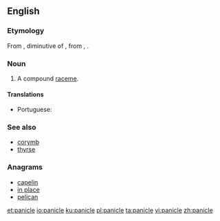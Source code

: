 ==English==
{{wikipedia}}

===Etymology===
From {{etyl|la|en}} {{term|pānicula|lang=la}}, diminutive of {{term|pānus||ear of millet, literally 'thread wound on a bobbin'|lang=la}}, from {{etyl|grc|en}} {{term|πῆνος||web|lang=grc}}, {{term|πηνίον||bobbin|lang=grc}}.

===Noun===
{{en-noun}}

# {{context|botany|lang=en}} A compound [[raceme]].

====Translations====
{{trans-top|a compound raceme}}
* Portuguese: {{t|pt|panícula|f}}
{{trans-mid}}
{{trans-bottom}}

===See also===
* [[corymb]]
* [[thyrse]]

===Anagrams===
* [[capelin#English|capelin]]
* [[in place#English|in place]]
* [[pelican#English|pelican]]

[[et:panicle]]
[[io:panicle]]
[[ku:panicle]]
[[pl:panicle]]
[[ta:panicle]]
[[vi:panicle]]
[[zh:panicle]]